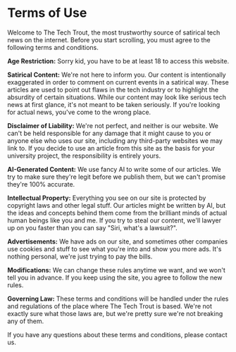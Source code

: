 # Terms of Use

Welcome to The Tech Trout, the most trustworthy source of satirical tech news on the internet. Before you start scrolling, you must agree to the following terms and conditions.

**Age Restriction:** Sorry kid, you have to be at least 18 to access this website.

**Satirical Content:** We're not here to inform you. Our content is intentionally exaggerated in order to comment on current events in a satirical way. These articles are used to point out flaws in the tech industry or to highlight the absurdity of certain situations. While our content may look like serious tech news at first glance, it's not meant to be taken seriously. If you're looking for actual news, you've come to the wrong place.

**Disclaimer of Liability:** We're not perfect, and neither is our website. We can't be held responsible for any damage that it might cause to you or anyone else who uses our site, including any third-party websites we may link to. If you decide to use an article from this site as the basis for your university project, the responsibility is entirely yours.

**AI-Generated Content:** We use fancy AI to write some of our articles. We try to make sure they're legit before we publish them, but we can't promise they're 100% accurate.

**Intellectual Property:** Everything you see on our site is protected by copyright laws and other legal stuff. Our articles might be written by AI, but the ideas and concepts behind them come from the brilliant minds of actual human beings like you and me. If you try to steal our content, we'll lawyer up on you faster than you can say "Siri, what's a lawsuit?".

**Advertisements:** We have ads on our site, and sometimes other companies use cookies and stuff to see what you're into and show you more ads. It's nothing personal, we're just trying to pay the bills.

**Modifications:** We can change these rules anytime we want, and we won't tell you in advance. If you keep using the site, you agree to follow the new rules.

**Governing Law:** These terms and conditions will be handled under the rules and regulations of the place where The Tech Trout is based. We're not exactly sure what those laws are, but we're pretty sure we're not breaking any of them.

If you have any questions about these terms and conditions, please contact us.
